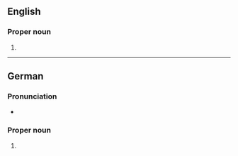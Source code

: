 ==English==
{{wikipedia}}

===Proper noun===
{{en-proper noun}}

# {{place|en|city|s/Mecklenburg-Vorpommern|c/Germany}}

----

==German==
{{wikipedia|lang=de}}

===Pronunciation===
* {{audio|de|De-Wismar.ogg|Audio}}

===Proper noun===
{{de-proper noun|toponym}}

# {{place|de|independent city|s/Mecklenburg-Vorpommern|c/Germany|t1=Wismar}}